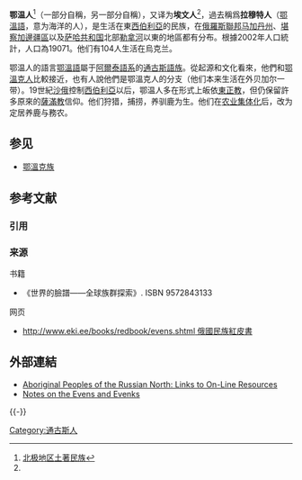 {{Infobox Ethnic group
|group=鄂温人<br /><span lang="eve">even, oven, orochel</span>
|image=[[File:Even_women.jpg|200px]]
|poptime='''19071'''（2002年）
|popplace={{RUS}}[[马加丹州|马加丹州]]、[[堪察加邊疆區|堪察加邊疆區]]
|rels=[[薩滿教|薩滿教]]、俄羅斯[[東正教|東正教]]
|langs=[[俄語|俄語]]、[[鄂溫語|鄂溫語]]
|related=[[鄂溫克族|鄂溫克族]]
}}

'''鄂温人'''<ref>[http://www.longquanzs.org/articledetail.php?id=21383 北极地区土著民族]{{dead link|date=2018年4月 |bot=InternetArchiveBot |fix-attempted=yes }}</ref>（一部分自稱{{lang|eve|Even或Oven}}，另一部分自稱{{lang|eve|Orochel}}），又译为'''埃文人'''<ref name="埃文"/>，過去稱爲'''拉穆特人'''（[[鄂溫語|鄂溫語]]，意为海洋的人），是生活在東[[西伯利亞|西伯利亞]]的民族，在[[俄羅斯聯邦|俄羅斯聯邦]][[马加丹州|马加丹州]]、[[堪察加邊疆區|堪察加邊疆區]]以及[[萨哈共和国|萨哈共和国]]北部[[勒拿河|勒拿河]]以東的地區都有分布。根據2002年人口統計，人口為19071。他们有104人生活在烏克兰。

鄂温人的語言[[鄂溫語|鄂溫語]]屬于[[阿爾泰語系|阿爾泰語系]]的[[通古斯語族|通古斯語族]]。從起源和文化看來，他們和[[鄂溫克族|鄂溫克人]]比較接近，也有人說他們是鄂溫克人的分支（他们本来生活在外贝加尔一带）。19世紀[[沙俄|沙俄]]控制[[西伯利亞|西伯利亞]]以后，鄂温人多在形式上皈依[[東正教|東正教]]，但仍保留許多原來的[[薩滿教|薩滿教]]信仰。他们狩猎，捕捞，养驯鹿为生。他们在[[农业集体化|农业集体化]]后，改为定居养鹿与務农。

== 参见 ==
* [[鄂溫克族|鄂溫克族]]

== 参考文献 ==
=== 引用 ===
{{Reflist|30em|refs=
<ref name="埃文">{{cite web | url = http://220.228.59.188/refbook/ShowDetail.aspx?Table=CRFDOTHERINFO&ShowField=Content&TitleField=Title-ShowTitle&Field=OTHERID&Value=R20060810400A000077 | title =  民族词典 - 附录五: 世界民族名称英汉对照表 | author = 《民族词典》编辑委员会：陈永龄，宋蜀华，金天明，李毅夫等 | quote = Evens 的译名为“埃文人”。 | language = zh | publisher = 上海辞书出版社 | date = 1987-06 | accessdate = 2020-09-07}}</ref>
}}

=== 来源 ===
; 书籍
* 《世界的臉譜——全球族群探索》. ISBN 9572843133

; 网页
* {{en}}[http://www.eki.ee/books/redbook/evens.shtml http://www.eki.ee/books/redbook/evens.shtml 俄國民族紅皮書] {{Wayback|url=http://www.eki.ee/books/redbook/evens.shtml |date=20081204064803 }}

== 外部連結 ==
* [https://web.archive.org/web/20051026153303/http://www.yukoncollege.yk.ca/~agraham/nost202/aboppsru.htm Aboriginal Peoples of the Russian North: Links to On-Line Resources]
* [https://web.archive.org/web/20170925040037/http://pandora.cii.wwu.edu/vajda/ea210/ewenkiewen.htm Notes on the Evens and Evenks]
{{-}}
{{Tungusic peoples}}
{{俄羅斯民族}}

{{Authority control}}
[[Category:通古斯人|Category:通古斯人]]

{{民族小作品}}